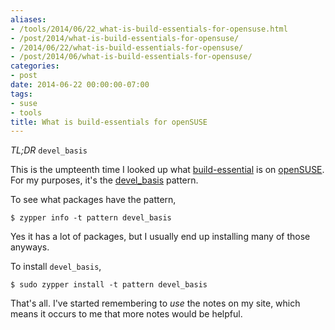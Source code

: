 ```yaml
---
aliases:
- /tools/2014/06/22_what-is-build-essentials-for-opensuse.html
- /post/2014/what-is-build-essentials-for-opensuse/
- /2014/06/22/what-is-build-essentials-for-opensuse/
- /post/2014/06/what-is-build-essentials-for-opensuse/
categories:
- post
date: 2014-06-22 00:00:00-07:00
tags:
- suse
- tools
title: What is build-essentials for openSUSE
---
```


*TL;DR* `devel_basis`

[build-essential]: http://packages.ubuntu.com/trusty/build-essential
[openSUSE]: http://opensuse.org
[devel_basis]: http://software.opensuse.org/package/patterns-openSUSE-devel_basis

This is the umpteenth time I looked up what [build-essential][] is on [openSUSE][].
For my purposes, it's the [devel_basis][] pattern.

To see what packages have the pattern,

``` console
$ zypper info -t pattern devel_basis
```

Yes it has a lot of packages, but I usually end up installing many of those anyways.

To install `devel_basis`,

``` console
$ sudo zypper install -t pattern devel_basis
```

That's all. I've started remembering to *use* the notes on my site, which 
means it occurs to me that more notes would be helpful.
